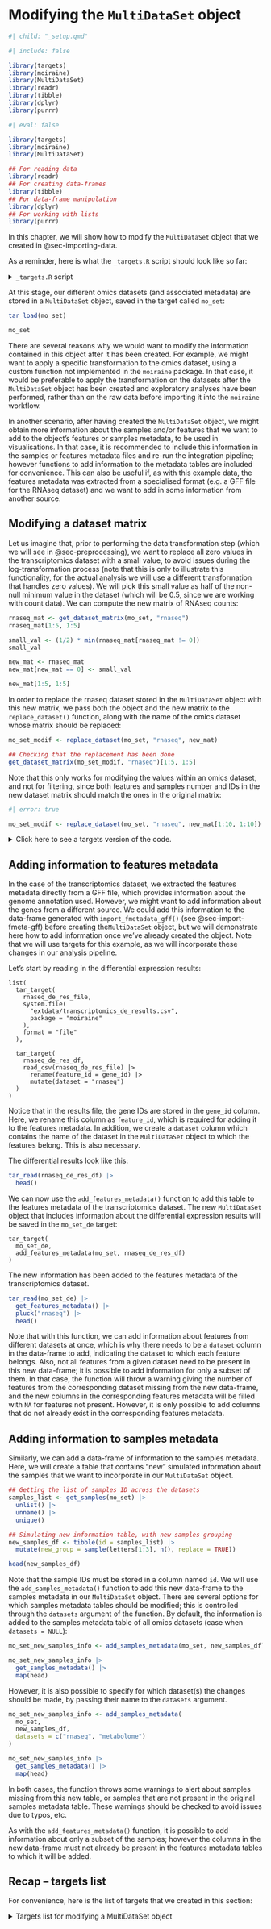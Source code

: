 # Modifying the `MultiDataSet` object {#sec-modifying-multidataset}

```r
#| child: "_setup.qmd"
```

```r
#| include: false

library(targets)
library(moiraine)
library(MultiDataSet)
library(readr)
library(tibble)
library(dplyr)
library(purrr)
```

```r
#| eval: false

library(targets)
library(moiraine)
library(MultiDataSet)

## For reading data
library(readr)
## For creating data-frames
library(tibble)
## For data-frame manipulation
library(dplyr)
## For working with lists
library(purrr)
```


In this chapter, we will show how to modify the `MultiDataSet` object that we created in @sec-importing-data.

As a reminder, here is what the `_targets.R` script should look like so far:

<details>
  <summary>`_targets.R` script</summary>
  
```file
```
</details>


At this stage, our different omics datasets (and associated metadata) are stored in a `MultiDataSet` object, saved in the target called `mo_set`:

```r
tar_load(mo_set)

mo_set
```

There are several reasons why we would want to modify the information contained in this object after it has been created. For example, we might want to apply a specific transformation to the omics dataset, using a custom function not implemented in the `moiraine` package. In that case, it would be preferable to apply the transformation on the datasets after the `MultiDataSet` object has been created and exploratory analyses have been performed, rather than on the raw data before importing it into the `moiraine` workflow. 

In another scenario, after having created the `MultiDataSet` object, we might obtain more information about the samples and/or features that we want to add to the object's features or samples metadata, to be used in visualisations. In that case, it is recommended to include this information in the samples or features metadata files and re-run the integration pipeline; however functions to add information to the metadata tables are included for convenience. This can also be useful if, as with this example data, the features metadata was extracted from a specialised format (e.g. a GFF file for the RNAseq dataset) and we want to add in some information from another source.

## Modifying a dataset matrix

Let us imagine that, prior to performing the data transformation step (which we will see in @sec-preprocessing), we want to replace all zero values in the transcriptomics dataset with a small value, to avoid issues during the log-transformation process (note that this is only to illustrate this functionality, for the actual analysis we will use a different transformation that handles zero values). We will pick this small value as half of the non-null minimum value in the dataset (which will be 0.5, since we are working with count data). We can compute the new matrix of RNAseq counts:

```r
rnaseq_mat <- get_dataset_matrix(mo_set, "rnaseq")
rnaseq_mat[1:5, 1:5]

small_val <- (1/2) * min(rnaseq_mat[rnaseq_mat != 0])
small_val

new_mat <- rnaseq_mat
new_mat[new_mat == 0] <- small_val

new_mat[1:5, 1:5]
```

In order to replace the rnaseq dataset stored in the `MultiDataSet` object with this new matrix, we pass both the object and the new matrix to the `replace_dataset()` function, along with the name of the omics dataset whose matrix should be replaced:

```r
mo_set_modif <- replace_dataset(mo_set, "rnaseq", new_mat)

## Checking that the replacement has been done
get_dataset_matrix(mo_set_modif, "rnaseq")[1:5, 1:5]
```


Note that this only works for modifying the values within an omics dataset, and not for filtering, since both features and samples number and IDs in the new dataset matrix should match the ones in the original matrix:

```r
#| error: true

mo_set_modif <- replace_dataset(mo_set, "rnaseq", new_mat[1:10, 1:10])
```

<details>
  <summary>Click here to see a targets version of the code.</summary>


```targets
list(
  ## Replacing zero values in RNAseq dataset
  ## (note that it is more tidy to write a function for that and call it here)
  tar_target(
    rnaseq_mat_nozero,
    {
      rnaseq_mat <- get_dataset_matrix(mo_set, "rnaseq")
      small_val <- (1/2) * min(rnaseq_mat[rnaseq_mat != 0])
      new_mat <- rnaseq_mat
      new_mat[new_mat == 0] <- small_val

      new_mat
    }
  ),

  ## Replacing RNAseq dataset in MultiDataSet object
  tar_target(
    mo_set_rnaseq_nozero,
    replace_dataset(mo_set, "rnaseq", rnaseq_mat_nozero)
  )
)
```
</details>


## Adding information to features metadata

In the case of the transcriptomics dataset, we extracted the features metadata directly from a GFF file, which provides information about the genome annotation used. However, we might want to add information about the genes from a different source. We could add this information to the data-frame generated with `import_fmetadata_gff()` (see @sec-import-fmeta-gff) before creating the`MultiDataSet` object, but we will demonstrate here how to add information once we've already created the object. Note that we will use targets for this example, as we will incorporate these changes in our analysis pipeline.

Let's start by reading in the differential expression results:

```targets
list(
  tar_target(
    rnaseq_de_res_file,
    system.file(
      "extdata/transcriptomics_de_results.csv",
      package = "moiraine"
    ),
    format = "file"
  ),

  tar_target(
    rnaseq_de_res_df,
    read_csv(rnaseq_de_res_file) |>
      rename(feature_id = gene_id) |>
      mutate(dataset = "rnaseq")
  )
)
```

Notice that in the results file, the gene IDs are stored in the `gene_id` column. Here, we rename this column as `feature_id`, which is required for adding it to the features metadata. In addition, we create a `dataset` column which contains the name of the dataset in the `MultiDataSet` object to which the features belong. This is also necessary.

The differential results look like this:

```r
tar_read(rnaseq_de_res_df) |>
  head()
```

We can now use the `add_features_metadata()` function to add this table to the features metadata of the transcriptomics dataset. The new `MultiDataSet` object that includes information about the differential expression results will be saved in the `mo_set_de` target:

```targets
tar_target(
  mo_set_de,
  add_features_metadata(mo_set, rnaseq_de_res_df)
)
```

The new information has been added to the features metadata of the transcriptomics dataset.

```r
tar_read(mo_set_de) |>
  get_features_metadata() |>
  pluck("rnaseq") |>
  head()
```

Note that with this function, we can add information about features from different datasets at once, which is why there needs to be a `dataset` column in the data-frame to add, indicating the dataset to which each feature belongs. Also, not all features from a given dataset need to be present in this new data-frame; it is possible to add information for only a subset of them. In that case, the function will throw a warning giving the number of features from the corresponding dataset missing from the new data-frame, and the new columns in the corresponding features metadata will be filled with `NA` for features not present. However, it is only possible to add columns that do not already exist in the corresponding features metadata.


## Adding information to samples metadata

Similarly, we can add a data-frame of information to the samples metadata. Here, we will create a table that contains "new" simulated information about the samples that we want to incorporate in our `MultiDataSet` object.

```r
## Getting the list of samples ID across the datasets
samples_list <- get_samples(mo_set) |>
  unlist() |>
  unname() |>
  unique()

## Simulating new information table, with new samples grouping
new_samples_df <- tibble(id = samples_list) |>
  mutate(new_group = sample(letters[1:3], n(), replace = TRUE))

head(new_samples_df)
```

Note that the sample IDs must be stored in a column named `id`. We will use the `add_samples_metadata()` function to add this new data-frame to the samples metadata in our `MultiDataSet` object. There are several options for which samples metadata tables should be modified; this is controlled through the `datasets` argument of the function. By default, the information is added to the samples metadata table of all omics datasets (case when `datasets = NULL`):

```r
mo_set_new_samples_info <- add_samples_metadata(mo_set, new_samples_df)

mo_set_new_samples_info |>
  get_samples_metadata() |>
  map(head)
```

However, it is also possible to specify for which dataset(s) the changes should be made, by passing their name to the `datasets` argument.


```r
mo_set_new_samples_info <- add_samples_metadata(
  mo_set, 
  new_samples_df, 
  datasets = c("rnaseq", "metabolome")
)

mo_set_new_samples_info |>
  get_samples_metadata() |>
  map(head)
```

In both cases, the function throws some warnings to alert about samples missing from this new table, or samples that are not present in the original samples metadata table. These warnings should be checked to avoid issues due to typos, etc.

As with the `add_features_metadata()` function, it is possible to add information about only a subset of the samples; however the columns in the new data-frame must not already be present in the features metadata tables to which it will be added.


## Recap -- targets list

For convenience, here is the list of targets that we created in this section:

<details>
  <summary>Targets list for modifying a MultiDataSet object</summary>


```targets
list(
  ## RNAseq differential expression results file
  tar_target(
    rnaseq_de_res_file,
    system.file(
      "extdata/transcriptomics_de_results.csv",
      package = "moiraine"
    ),
    format = "file"
  ),

  ## Reading the RNAseq differential expression results
  tar_target(
    rnaseq_de_res_df,
    read_csv(rnaseq_de_res_file) |>
      rename(feature_id = gene_id) |>
      mutate(dataset = "rnaseq")
  ),

  ## Adding the differential expression results to the MultiDataSet object
  tar_target(
    mo_set_de,
    add_features_metadata(mo_set, rnaseq_de_res_df)
  )
)
```
</details>
